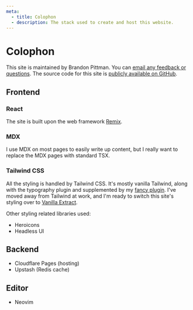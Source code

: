 ```yaml
---
meta:
  - title: Colophon
  - description: The stack used to create and host this website.
---
```


# Colophon

This site is maintained by Brandon Pittman. You can [email any feedback or
questions](mailto:hey@brandonpittman.com). The source code for this site is [publicly
available on GitHub](https://github.com/brandonpittman/site).

## Frontend

### React

The site is built upon the web framework [Remix](https://remix.run).

### MDX

I use MDX on most pages to easily write up content, but I really want to replace the MDX pages with standard TSX.

### Tailwind CSS

All the styling is handled by Tailwind CSS. It's mostly vanilla Tailwind, along
with the typography plugin and supplemented by my [fancy plugin][]. I've moved away from Tailwind at work, and I'm ready to switch this site's styling over to [Vanilla Extract][ve].

Other styling related libraries used:

- Heroicons
- Headless UI

## Backend

- Cloudflare Pages (hosting)
- Upstash (Redis cache)

## Editor

- Neovim

[fancy plugin]: https://github.com/brandonpittman/tailwindcss-plugin-fancy
[ve]: https://vanilla-extract.style/
